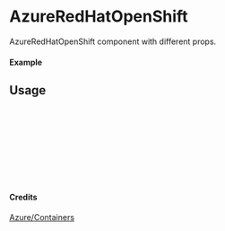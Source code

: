 
<Meta of={AzureRedHatOpenShift} title="Azure/Containers/AzureRedHatOpenShift" />

# AzureRedHatOpenShift

AzureRedHatOpenShift component with different props.

#### Example

<Canvas of={AzureRedHatOpenShift.Primary} />

## Usage

```ts
import { AzureRedHatOpenShift } from "yadl-ui";

const Example = () => {
  return (
      <AzureRedHatOpenShift />
  );
};

export default Example;
```

#### Credits
[Azure/Containers](https://learn.microsoft.com/en-us/azure/architecture/icons/)
